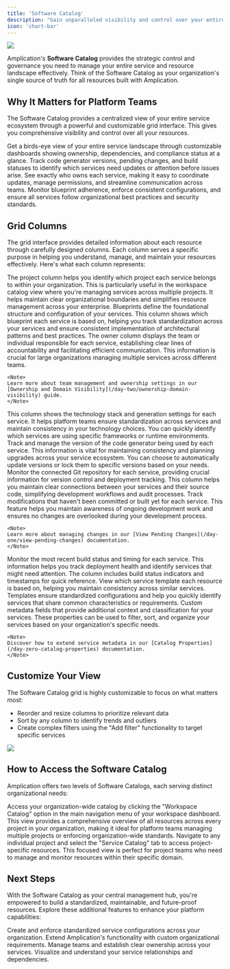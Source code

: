 ```yaml
---
title: 'Software Catalog'
description: "Gain unparalleled visibility and control over your entire resource ecosystem with Amplication's Software Catalog."
icon: 'chart-bar'
---
```


<Frame>
    <img src="/images/day-two/service-catalog.png" />
</Frame>

Amplication's **Software Catalog** provides the strategic control and governance you need to manage your entire service and resource landscape effectively. Think of the Software Catalog as your organization's single source of truth for all resources built with Amplication.

## Why It Matters for Platform Teams

The Software Catalog provides a centralized view of your entire service ecosystem through a powerful and customizable grid interface. This gives you comprehensive visibility and control over all your resources.

<CardGroup cols={2}>
  <Card title="Complete Service Overview" icon="eye">
    Get a birds-eye view of your entire service landscape through customizable dashboards showing ownership, dependencies, and compliance status at a glance.
  </Card>
  <Card title="Proactive Maintenance" icon="code-branch">
    Track code generator versions, pending changes, and build statuses to identify which services need updates or attention before issues arise.
  </Card>
  <Card title="Clear Ownership & Accountability" icon="users">
    See exactly who owns each service, making it easy to coordinate updates, manage permissions, and streamline communication across teams.
  </Card>
  <Card title="Standardization Control" icon="shield-check">
    Monitor blueprint adherence, enforce consistent configurations, and ensure all services follow organizational best practices and security standards.
  </Card>
</CardGroup>

## Grid Columns

The grid interface provides detailed information about each resource through carefully designed columns.
Each column serves a specific purpose in helping you understand, manage, and maintain your resources effectively.
Here's what each column represents:

<AccordionGroup>
  <Accordion title="Project" icon="folder">
    The project column helps you identify which project each service belongs to within your organization. This is particularly useful in the workspace catalog view where you're managing services across multiple projects. It helps maintain clear organizational boundaries and simplifies resource management across your enterprise.
  </Accordion>
  <Accordion title="Blueprint" icon="sitemap">
    Blueprints define the foundational structure and configuration of your services. This column shows which blueprint each service is based on, helping you track standardization across your services and ensure consistent implementation of architectural patterns and best practices.
  </Accordion>
  <Accordion title="Owner" icon="user">
    The owner column displays the team or individual responsible for each service, establishing clear lines of accountability and facilitating efficient communication. This information is crucial for large organizations managing multiple services across different teams.
    
    <Note>
    Learn more about team management and ownership settings in our [Ownership and Domain Visibility](/day-two/ownership-domain-visibility) guide.
    </Note>
  </Accordion>
  <Accordion title="Code Generator" icon="code">
    This column shows the technology stack and generation settings for each service. It helps platform teams ensure standardization across services and maintain consistency in your technology choices. You can quickly identify which services are using specific frameworks or runtime environments.
  </Accordion>
  <Accordion title="Code Gen Version" icon="code-merge">
    Track and manage the version of the code generator being used by each service. This information is vital for maintaining consistency and planning upgrades across your service ecosystem. You can choose to automatically update versions or lock them to specific versions based on your needs.
  </Accordion>
  <Accordion title="Git Repo" icon="github">
    Monitor the connected Git repository for each service, providing crucial information for version control and deployment tracking. This column helps you maintain clear connections between your services and their source code, simplifying development workflows and audit processes.
  </Accordion>
  <Accordion title="Pending Changes" icon="clock-rotate-left">
    Track modifications that haven't been committed or built yet for each service. This feature helps you maintain awareness of ongoing development work and ensures no changes are overlooked during your development process.
    
    <Note>
    Learn more about managing changes in our [View Pending Changes](/day-one/view-pending-changes) documentation.
    </Note>
  </Accordion>
  <Accordion title="Last Build" icon="hammer">
    Monitor the most recent build status and timing for each service. This information helps you track deployment health and identify services that might need attention. The column includes build status indicators and timestamps for quick reference.
  </Accordion>
  <Accordion title="Template" icon="copy">
    View which service template each resource is based on, helping you maintain consistency across similar services. Templates ensure standardized configurations and help you quickly identify services that share common characteristics or requirements.
  </Accordion>
  <Accordion title="Catalog Properties" icon="table-list">
    Custom metadata fields that provide additional context and classification for your services. These properties can be used to filter, sort, and organize your services based on your organization's specific needs.
    
    <Note>
    Discover how to extend service metadata in our [Catalog Properties](/day-zero-catalog-properties) documentation.
    </Note>
  </Accordion>
</AccordionGroup>

## Customize Your View

The Software Catalog grid is highly customizable to focus on what matters most:

- Reorder and resize columns to prioritize relevant data
- Sort by any column to identify trends and outliers
- Create complex filters using the "Add filter" functionality to target specific services

<Frame caption="Add a filter to the Service Catalog grid">
    <img src="/images/day-two/service-catalog-filter.png" />
</Frame>

## How to Access the Software Catalog

Amplication offers two levels of Software Catalogs, each serving distinct organizational needs:

<Steps>
  <Step title="Workspace Catalog" icon="building">
    Access your organization-wide catalog by clicking the "Workspace Catalog" option in the main navigation menu of your workspace dashboard. This view provides a comprehensive overview of all resources across every project in your organization, making it ideal for platform teams managing multiple projects or enforcing organization-wide standards.
  </Step>
  <Step title="Project Catalog" icon="folder-tree">
    Navigate to any individual project and select the "Service Catalog" tab to access project-specific resources. This focused view is perfect for project teams who need to manage and monitor resources within their specific domain.
  </Step>
</Steps>

## Next Steps

With the Software Catalog as your central management hub, you're empowered to build a standardized, maintainable, and future-proof resources. Explore these additional features to enhance your platform capabilities:

<CardGroup cols={2}>
  <Card title="Live Templates" icon="layer-group" href="/day-zero/live-templates">
    Create and enforce standardized service configurations across your organization.
  </Card>
  <Card title="Private Plugins" icon="plug" href="/day-zero/private-plugins">
    Extend Amplication's functionality with custom organizational requirements.
  </Card>
  <Card title="Ownership & Visibility" icon="users" href="/day-two/ownership-domain-visibility">
    Manage teams and establish clear ownership across your services.
  </Card>
  <Card title="Architecture Graph" icon="sitemap" href="/day-two/architecture-graph">
    Visualize and understand your service relationships and dependencies.
  </Card>
</CardGroup>